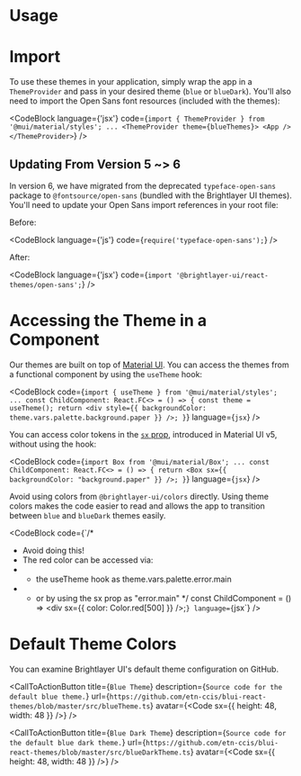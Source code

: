 
# Usage

# Import

To use these themes in your application, simply wrap the app in a `ThemeProvider` and pass in your desired theme (`blue` or `blueDark`). You'll also need to import the Open Sans font resources (included with the themes):

<CodeBlock
    language={'jsx'}
    code={`import { ThemeProvider } from '@mui/material/styles';
...
<ThemeProvider theme={blueThemes}>
    <App />
</ThemeProvider>`}
/>

## Updating From Version 5 ~> 6

In version 6, we have migrated from the deprecated `typeface-open-sans` package to `@fontsource/open-sans` (bundled with the Brightlayer UI themes). You'll need to update your Open Sans import references in your root file:

Before:

<CodeBlock language={'js'} code={`require('typeface-open-sans');`} />

After:

<CodeBlock language={'jsx'} code={`import '@brightlayer-ui/react-themes/open-sans';`} />

# Accessing the Theme in a Component

Our themes are built on top of [Material UI](https://mui.com/material-ui/customization/theming/). You can access the themes from a functional component by using the `useTheme` hook:

<CodeBlock
    code={`import { useTheme } from '@mui/material/styles';
...
const ChildComponent: React.FC<> = () => {
    const theme = useTheme();
    return <div style={{ backgroundColor: theme.vars.palette.background.paper }} />;
}`}
    language={`jsx`}
/>

You can access color tokens in the [`sx` prop](https://mui.com/system/getting-started/the-sx-prop/), introduced in Material UI v5, without using the hook:

<CodeBlock
    code={`import Box from '@mui/material/Box';
...
const ChildComponent: React.FC<> = () => {
    return <Box sx={{ backgroundColor: "background.paper" }} />;
}`}
    language={`jsx`}
/>

Avoid using colors from `@brightlayer-ui/colors` directly. Using theme colors makes the code easier to read and allows the app to transition between `blue` and `blueDark` themes easily.

<CodeBlock
    code={`/* 
 * Avoid doing this! 
 * The red color can be accessed via: 
 * * the useTheme hook as theme.vars.palette.error.main
 * * or by using the sx prop as "error.main"
 */
const ChildComponent = () => <div sx={{ color: Color.red[500] }} />;`}
    language={`jsx`}
/>

# Default Theme Colors

You can examine Brightlayer UI's default theme configuration on GitHub.

<CallToActionButton
    title={`Blue Theme`}
    description={`Source code for the default blue theme.`}
    url={`https://github.com/etn-ccis/blui-react-themes/blob/master/src/blueTheme.ts`}
    avatar={<Code sx={{ height: 48, width: 48 }} />}
/>

<CallToActionButton
    title={`Blue Dark Theme`}
    description={`Source code for the default blue dark theme.`}
    url={`https://github.com/etn-ccis/blui-react-themes/blob/master/src/blueDarkTheme.ts`}
    avatar={<Code sx={{ height: 48, width: 48 }} />}
/>
